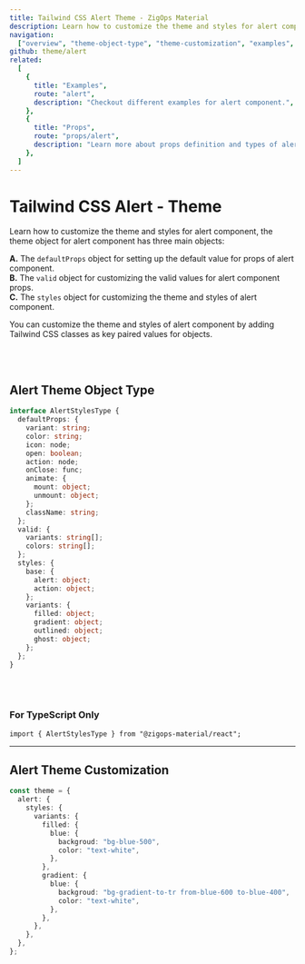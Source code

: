 ```yaml
---
title: Tailwind CSS Alert Theme - ZigOps Material
description: Learn how to customize the theme and styles for alert component.
navigation:
  ["overview", "theme-object-type", "theme-customization", "examples", "props"]
github: theme/alert
related:
  [
    {
      title: "Examples",
      route: "alert",
      description: "Checkout different examples for alert component.",
    },
    {
      title: "Props",
      route: "props/alert",
      description: "Learn more about props definition and types of alert component.",
    },
  ]
---
```


# Tailwind CSS Alert - Theme

<span id="overview" className="scroll-mt-48" />

Learn how to customize the theme and styles for alert component, the theme object for alert component has three main objects:

**A.** The <Code>defaultProps</Code> object for setting up the default value for props of alert component.<br />
**B.** The <Code>valid</Code> object for customizing the valid values for alert component props.<br />
**C.** The <Code>styles</Code> object for customizing the theme and styles of alert component.<br />

You can customize the theme and styles of alert component by adding Tailwind CSS classes as key paired values for objects.

<br />
<br />

## Alert Theme Object Type

<span id="theme-object-type" className="scroll-mt-48" />

```ts
interface AlertStylesType {
  defaultProps: {
    variant: string;
    color: string;
    icon: node;
    open: boolean;
    action: node;
    onClose: func;
    animate: {
      mount: object;
      unmount: object;
    };
    className: string;
  };
  valid: {
    variants: string[];
    colors: string[];
  };
  styles: {
    base: {
      alert: object;
      action: object;
    };
    variants: {
      filled: object;
      gradient: object;
      outlined: object;
      ghost: object;
    };
  };
}
```

<br />
<br />

### For TypeScript Only

```tsx
import { AlertStylesType } from "@zigops-material/react";
```

---

## Alert Theme Customization

<span id="theme-customization" className="scroll-mt-48" />

```ts
const theme = {
  alert: {
    styles: {
      variants: {
        filled: {
          blue: {
            backgroud: "bg-blue-500",
            color: "text-white",
          },
        },
        gradient: {
          blue: {
            backgroud: "bg-gradient-to-tr from-blue-600 to-blue-400",
            color: "text-white",
          },
        },
      },
    },
  },
};
```

<span id="examples" className="scroll-mt-48" />
<span id="props" className="scroll-mt-48" />
